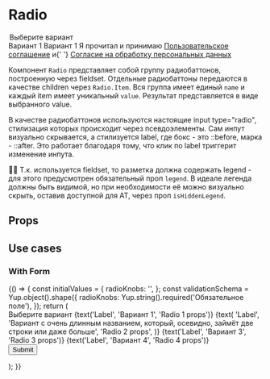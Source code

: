 
<Meta title="Components / Radio" component={Radio} decorators={[centeredDecorator]} />

# Radio

<Story name="Knobs">
    <Radio
        name="radioLink"
        orientation={radios('Orientation', ['vertical', 'horizontal'], 'vertical', 'Radio props')}
        alignment={radios('Alignment', ['top', 'center', 'bottom'], 'top', 'Radio props')}
        size={radios('size', ['lg', 'md', 'sm'], 'md', 'Radio props')}
        isOptional={
            boolean('Optional', true, 'Radio props')
                ? text('Optional text', '(необязательно)', 'Radio props')
                : undefined
        }
    >
        <Legend
            as="legend"
            hint="Подсказка"
            optional="(Необязательно)"
            IconBefore={baseTheme.global.placeholder}
            IconAfter={baseTheme.global.placeholder}
            hiddenLegend={boolean('Hidden legend', false)}
        >
            Выберите вариант
        </Legend>
        <Radio.Item
            value="first"
            labelRight={boolean('Label right', true, 'Radio 1 props')}
            disabled={boolean('Disabled', true, 'Radio 1 props')}
            IconInner={boolean('Custom inner icon', false, 'Radio 1 props') && baseTheme.global.placeholder}
            IconOuter={boolean('Custom outer icon', false, 'Radio 1 props') && baseTheme.global.placeholder}
            __theme={
                boolean('Use custom theme', false, 'Radio 1 props')
                    ? object('themeObj', baseTheme.components.RadioItem, 'Radio 1 props')
                    : undefined
            }
        >
            Вариант 1
        </Radio.Item>
        <Radio.Item value="second" defaultChecked>
            Вариант 1
        </Radio.Item>
        <Radio.Item value="link">
            Я прочитал и принимаю <a href="/">Пользовательское соглашение</a> и{' '}
            <a href="/">Согласие на обработку персональных данных</a>
        </Radio.Item>
    </Radio>
</Story>

Компонент `Radio` представляет собой группу радиобаттонов, построенную через fieldset. Отдельные радиобаттоны передаются в качестве children через `Radio.Item`. Вся группа имеет единый `name` и каждый item имеет уникальный `value`. Результат представляется в виде выбранного value.

В качестве радиобаттонов используются настоящие input type="radio", стилизация которых происходит через псевдоэлементы. Сам инпут визуально скрывается, а стилизуется label, где бокс - это ::before, марка - ::after. Это работает благодаря тому, что клик по label триггерит изменение инпута.

☝🏿 Т.к. используется fieldset, то разметка должна содержать legend - для этого предусмотрен обязательный проп `legend`. В идеале легенда должны быть видимой, но при необходимости её можно визуально скрыть, оставив доступной для AT, через проп `isHiddenLegend`.

## Props

<Props of={Radio} />

## Use cases

### With Form

<Preview>
    <Story name="With Form">
        {() => {
            const initialValues = {
                radioKnobs: '',
            };
            const validationSchema = Yup.object().shape({
                radioKnobs: Yup.string().required('Обязательное поле'),
            });
            return (
                <Form
                    initialValues={initialValues}
                    validationSchema={validationSchema}
                    onSubmit={action('Submit')}
                    style={{ width: '25vw', minWidth: '320px' }}
                    ErrorIcon={ErrorIcon}
                    required="mark"
                    errorPosition={radios('errorPosition', ['top', 'bottom'], 'top', 'Form')}
                >
                    <Form.Field
                        controlId="radioKnobs"
                        hint="Подсказка 1"
                        hiddenLabel={boolean('Hidden Legend', false, 'Field')}
                        size={radios('size', ['lg', 'md', 'sm'], 'md', 'Field')}
                    >
                        <Form.Radio
                            orientation={radios('Orientation', ['vertical', 'horizontal'], 'vertical', 'Radio')}
                            alignment={radios('Alignment', ['top', 'center', 'bottom'], 'top', 'Radio')}
                        >
                            <Form.Label
                                as="legend"
                                IconBefore={baseTheme.global.placeholder}
                                IconAfter={baseTheme.global.placeholder}
                            >
                                Выберите вариант
                            </Form.Label>
                            <Radio.Item
                                value="first"
                                disabled={boolean('Disabled', true, 'Radio 1 props')}
                                IconInner={
                                    boolean('Custom inner icon', false, 'Radio 1 props') && baseTheme.global.placeholder
                                }
                            >
                                {text('Label', 'Вариант 1', 'Radio 1 props')}
                            </Radio.Item>
                            <Radio.Item
                                value="second"
                                disabled={boolean('Disabled', false, 'Radio 2 props')}
                                IconInner={
                                    boolean('Custom inner icon', false, 'Radio 2 props') && baseTheme.global.placeholder
                                }
                            >
                                {text(
                                    'Label',
                                    'Вариант с очень длинным названием, который, осевидно, займёт две строки или даже больше',
                                    'Radio 2 props',
                                )}
                            </Radio.Item>
                            <Radio.Item value="third" disabled={boolean('Disabled', false, 'Radio 3 props')}>
                                {text('Label', 'Вариант 3', 'Radio 3 props')}
                            </Radio.Item>
                            <Radio.Item value="fourth" disabled={boolean('Disabled', false, 'Radio 4 props')}>
                                {text('Label', 'Вариант 4', 'Radio 4 props')}
                            </Radio.Item>
                        </Form.Radio>
                    </Form.Field>
                    <br />
                    <Button type="submit">Submit</Button>
                </Form>
            );
        }}
    </Story>
</Preview>
